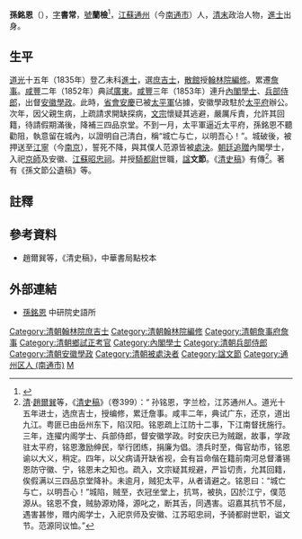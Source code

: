 '''孫銘恩'''（{{bd|1803年||1855年|catIdx=S孫}}），[[表字|字]]'''書常'''，[[號|號]]'''蘭檢'''<ref>{{Cite web |url=http://blog.sina.com.cn/s/blog_4ddc87810100by18.html |title=江苏南通清代进士翰林传略_武惠堂主_新浪博客 |accessdate=2018-08-26 |archive-date=2018-08-26 |archive-url=https://web.archive.org/web/20180826150344/http://blog.sina.com.cn/s/blog_4ddc87810100by18.html |dead-url=no }}</ref>，[[江蘇|江蘇]][[通州_(江蘇)|通州]]（今[[南通市|南通市]]）人，[[清末|清末]]政治人物，[[進士|進士]]出身。

==生平==
[[道光|道光]]十五年（1835年）登乙未科[[進士|進士]]，選[[庶吉士|庶吉士]]，[[散館|散館]]授[[翰林院編修|翰林院編修]]。累遷[[詹事|詹事]]。[[咸豐_(年號)|咸豐]]二年（1852年）典試[[廣東|廣東]]。[[咸豐_(年號)|咸豐]]三年（1853年）連升[[內閣學士|內閣學士]]、[[兵部侍郎|兵部侍郎]]，出督[[安徽|安徽]][[學政|學政]]。此時，[[省會|省會]][[安慶|安慶]]已被[[太平軍|太平軍]]佔據，安徽學政駐於[[太平府_(安徽省)|太平府]]辦公。次年，因父親生病，上疏請求開缺探病，[[清文宗|文宗]]懷疑其逃避，嚴厲斥責，允許其回籍，待請假期滿後，降補三四品京堂。不到一月，太平軍逼近太平府，孫銘恩不聽勸阻，執意留在城內，以證明自己清白，稱“城亡与亡，以明吾心！”。城破後，被押送至[[江寧縣_(古代)|江寧]]（今[[南京|南京]]），誓死不降，與其僕人范源皆被[[處決|處決]]。[[朝廷|朝廷]][[追贈|追贈]]內閣學士，入祀[[北京城|京師]]及安徽、[[江蘇|江蘇]][[忠烈祠|昭忠祠]]。并授[[騎都尉|騎都尉]]世職，[[諡|諡]]'''文節'''。《[[清史稿|清史稿]]》有傳<ref>[[清|清]]·[[趙爾巽|趙爾巽]]等，《[[清史稿|清史稿]]》（卷399）：“ 孙铭恩，字兰检，江苏通州人。道光十五年进士，选庶吉士，授编修，累迁詹事。咸丰二年，典试广东，还京，道出九江。粤匪已由岳州东下，陷汉阳。铭恩疏上江防十二事，下江南督抚施行。三年，连擢内阁学士、兵部侍郎，督安徽学政。时安庆已为贼踞，故事，学政驻太平府，铭恩激励绅民，举行团练，捐廉为倡。溃兵时至，侮官劫市，铭恩谕以大义，稍定。四年，以父病请开缺省视，会有旨命偕在籍前南河总督潘锡恩防守徽、宁，铭恩未之知也。疏入，文宗疑其规避，严旨切责，允其回籍，俟假满以三四品京堂降补。未逾月，贼犯太平，从者请避之。铭恩曰：“城亡与亡，以明吾心！”城陷，贼至，衣冠坐堂上，抗骂，被执，囚於江宁，僕范源从。铭恩不食，贼胁源劝降，源叱之，断其舌，同遇害。诏嘉其抗节不屈，遇害甚惨，赠内阁学士，入祀京师及安徽、江苏昭忠祠，予骑都尉世职，谥文节。范源同议恤。”</ref>。著有《孫文節公遺稿》等。

==註釋==
{{reflist}}

==參考資料==
*趙爾巽等，《清史稿》，中華書局點校本

==外部連結==
*[http://npmhost.npm.gov.tw/ttscgi2/ttsquery?0:0:npmauac:TM%3D%AE%5D%BB%CA%AE%A6 孫銘恩] {{Wayback|url=http://npmhost.npm.gov.tw/ttscgi2/ttsquery?0:0:npmauac:TM%3D%AE%5D%BB%CA%AE%A6 |date=20160304131427 }} 中研院史語所

{{道光十五年乙未科殿試金榜}}
{{DEFAULTSORT:Sun孫}}

[[Category:清朝翰林院庶吉士|Category:清朝翰林院庶吉士]]
[[Category:清朝翰林院編修|Category:清朝翰林院編修]]
[[Category:清朝詹事府詹事|Category:清朝詹事府詹事]]
[[Category:清朝鄉試正考官|Category:清朝鄉試正考官]]
[[Category:內閣學士|Category:內閣學士]]
[[Category:清朝兵部侍郎|Category:清朝兵部侍郎]]
[[Category:清朝安徽學政|Category:清朝安徽學政]]
[[Category:清朝被處決者|Category:清朝被處決者]]
[[Category:諡文節|Category:諡文節]]
[[Category:通州区人_(南通市)|Category:通州区人 (南通市)]]
[[Category:孫姓|M]]